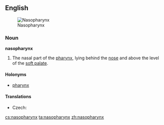 ==English==
{{wikipedia}}
[[Image:Pharynx diagram-fr.svg|thumb|Nasopharynx]]

===Noun===
'''nasopharynx'''

# {{anatomy}} The nasal part of the [[pharynx]], lying behind the [[nose]] and above the level of the [[soft palate]].

====Holonyms====
* [[pharynx]]

====Translations====
{{trans-top|nasal part of the pharynx}}
* Czech: {{t+|cs|nosohltan|m}}
{{trans-mid}}
{{trans-bottom}}

[[cs:nasopharynx]]
[[ta:nasopharynx]]
[[zh:nasopharynx]]